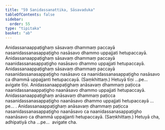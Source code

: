 ```yaml
---
title: "59 Sanidassanattika, Sāsavaduka"
tableOfContents: false
sidebar:
  order: 55
type: "tipitaka"
basket: "ab"
---
```



<DynamicBreadcrumb />

<Division number="102">

<Paragraph number="251">
Anidassanaappaṭighaṃ sāsavaṃ dhammaṃ paccayā nasanidassanasappaṭigho nasāsavo dhammo uppajjati hetupaccayā. Anidassanaappaṭighaṃ sāsavaṃ dhammaṃ paccayā naanidassanasappaṭigho nasāsavo dhammo uppajjati hetupaccayā. Anidassanaappaṭighaṃ sāsavaṃ dhammaṃ paccayā nasanidassanasappaṭigho nasāsavo ca naanidassanasappaṭigho nasāsavo ca dhammā uppajjanti hetupaccayā. (Saṃkhittaṃ.) Hetuyā tīṇi …pe…  avigate tīṇi.
</Paragraph>

<Paragraph number="252">
Anidassanaappaṭighaṃ anāsavaṃ dhammaṃ paṭicca naanidassanaappaṭigho naanāsavo dhammo uppajjati hetupaccayā. Anidassanaappaṭighaṃ anāsavaṃ dhammaṃ paṭicca nasanidassanasappaṭigho naanāsavo dhammo uppajjati hetupaccayā …pe… . Anidassanaappaṭighaṃ anāsavaṃ dhammaṃ paṭicca nasanidassanasappaṭigho naanāsavo ca naanidassanasappaṭigho naanāsavo ca dhammā uppajjanti hetupaccayā. (Saṃkhittaṃ.) Hetuyā cha, adhipatiyā cha …pe…  avigate cha.
</Paragraph>
</Division>